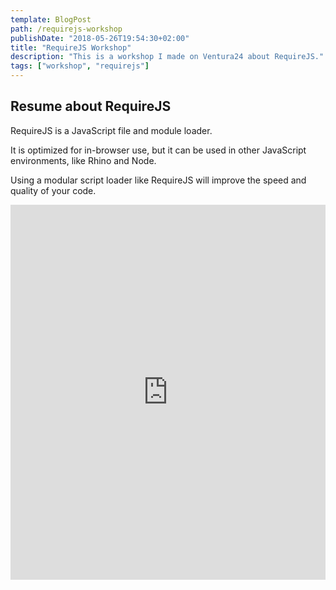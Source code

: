 ```yaml
---
template: BlogPost
path: /requirejs-workshop
publishDate: "2018-05-26T19:54:30+02:00"
title: "RequireJS Workshop"
description: "This is a workshop I made on Ventura24 about RequireJS."
tags: ["workshop", "requirejs"]
---
```


## Resume about RequireJS

RequireJS is a JavaScript file and module loader.

It is optimized for in-browser use, but it can be used in other JavaScript environments, like Rhino and Node.

Using a modular script loader like RequireJS will improve the speed and quality of your code.

<iframe
	src="https://drive.google.com/file/d/17Jetv9_HKb60YZWFD8aOkxeOdJwf9_CS/preview"
	frameborder="0"
	width="100%"
	height="600"
	allowfullscreen="true"
	mozallowfullscreen="true"
	webkitallowfullscreen="true"
></iframe>
